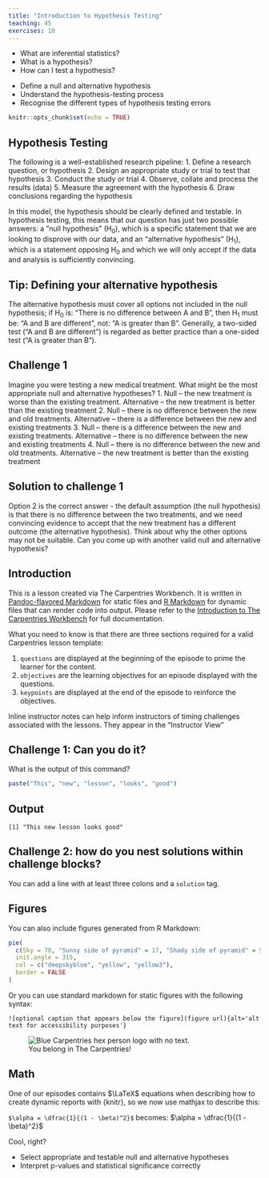 ```yaml
---
title: "Introduction to Hypothesis Testing"
teaching: 45
exercises: 10
---
```


:::::::::::::::::::::::::::::::::::::: questions

- What are inferential statistics?
- What is a hypothesis?
- How can I test a hypothesis?

::::::::::::::::::::::::::::::::::::::::::::::::
  
::::::::::::::::::::::::::::::::::::: objectives

- Define a null and alternative hypothesis
- Understand the hypothesis-testing process
- Recognise the different types of hypothesis testing errors

::::::::::::::::::::::::::::::::::::::::::::::::

```r
knitr::opts_chunk$set(echo = TRUE)
```

## Hypothesis Testing

The following is a well-established research pipeline: 
1. Define a research question, or hypothesis
2. Design an appropriate study or trial to test that hypothesis
3. Conduct the study or trial
4. Observe, collate and process the results (data)
5. Measure the agreement with the hypothesis
6. Draw conclusions regarding the hypothesis

In this model, the hypothesis should be clearly defined and testable. In
hypothesis testing, this means that our question has just two possible answers:
a ”null hypothesis” (H<sub>0</sub>), which is a specific statement that we are 
looking to disprove with our data, and an “alternative hypothesis” 
(H<sub>1</sub>), which is a statement opposing H<sub>0</sub> and which we will 
only accept if the data and analysis is sufficiently convincing.

::::::::::::::::::::::::::: tip

## Tip: Defining your alternative hypothesis
The alternative hypothesis must cover all options not included in the null
hypothesis; if H<sub>0</sub> is: “There is no difference between A and B”, 
then H<sub>1</sub> must be: “A and B are different”, not: “A is greater than
B”. Generally, a two-sided test (“A and B are different”) is regarded as
better practice than a one-sided test (“A is greater than B”).

::::::::::::::::::::::::::::



::::::::::::::::::::::::::::::::::::: challenge 

## Challenge 1

Imagine you were testing a new medical treatment. What might be the most
appropriate null and alternative hypotheses?
1. Null – the new treatment is worse than the existing treatment. Alternative
– the new treatment is better than the existing treatment
2. Null – there is no difference between the new and old treatments.
Alternative – there is a difference between the new and existing treatments
3. Null – there is a difference between the new and existing treatments.
Alternative – there is no difference between the new and existing treatments
4. Null – there is no difference between the new and old treatments.
Alternative – the new treatment is better than the existing treatment

::::::::::::::::::::::::::::::::::::: solution

## Solution to challenge 1
Option 2 is the correct answer - the default assumption (the null
hypothesis) is that there is no difference between the two treatments, and
we need convincing evidence to accept that the new treatment has a different
outcome (the alternative hypothesis). Think about why the other options may
not be suitable. Can you come up with another valid null and alternative
hypothesis?

:::::::::::::::::::::::::::::::::::::  
:::::::::::::::::::::::::::::::::::::  





## Introduction

This is a lesson created via The Carpentries Workbench. It is written in
[Pandoc-flavored Markdown](https://pandoc.org/MANUAL.txt) for static files and
[R Markdown][r-markdown] for dynamic files that can render code into output. 
Please refer to the [Introduction to The Carpentries 
Workbench](https://carpentries.github.io/sandpaper-docs/) for full documentation.

What you need to know is that there are three sections required for a valid
Carpentries lesson template:

 1. `questions` are displayed at the beginning of the episode to prime the
    learner for the content.
 2. `objectives` are the learning objectives for an episode displayed with
    the questions.
 3. `keypoints` are displayed at the end of the episode to reinforce the
    objectives.

:::::::::::::::::::::::::::::::::::::::::::::::::::::::::::::::::::: instructor

Inline instructor notes can help inform instructors of timing challenges
associated with the lessons. They appear in the "Instructor View"

::::::::::::::::::::::::::::::::::::::::::::::::::::::::::::::::::::::::::::::::

::::::::::::::::::::::::::::::::::::: challenge 

## Challenge 1: Can you do it?

What is the output of this command?

```r
paste("This", "new", "lesson", "looks", "good")
```

:::::::::::::::::::::::: solution 

## Output
 
```output
[1] "This new lesson looks good"
```

:::::::::::::::::::::::::::::::::


## Challenge 2: how do you nest solutions within challenge blocks?

:::::::::::::::::::::::: solution 

You can add a line with at least three colons and a `solution` tag.

:::::::::::::::::::::::::::::::::
::::::::::::::::::::::::::::::::::::::::::::::::

## Figures

You can also include figures generated from R Markdown:

```r
pie(
  c(Sky = 78, "Sunny side of pyramid" = 17, "Shady side of pyramid" = 5), 
  init.angle = 315, 
  col = c("deepskyblue", "yellow", "yellow3"), 
  border = FALSE
)
```

Or you can use standard markdown for static figures with the following syntax:

`![optional caption that appears below the figure](figure url){alt='alt text for
accessibility purposes'}`

![You belong in The Carpentries!](https://raw.githubusercontent.com/carpentries/logo/master/Badge_Carpentries.svg){alt='Blue Carpentries hex person logo with no text.'}

## Math

One of our episodes contains $\LaTeX$ equations when describing how to create
dynamic reports with {knitr}, so we now use mathjax to describe this:

`$\alpha = \dfrac{1}{(1 - \beta)^2}$` becomes: $\alpha = \dfrac{1}{(1 - \beta)^2}$

Cool, right?


:::::::::::::::::::::::::::::::::::: keypoints

- Select appropriate and testable null and alternative hypotheses
- Interpret p-values and statistical significance correctly

:::::::::::::::::::::::::::::::::::: 

[r-markdown]: https://rmarkdown.rstudio.com/